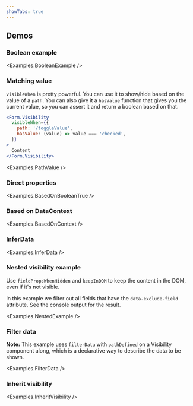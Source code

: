 ```yaml
---
showTabs: true
---
```



## Demos

### Boolean example

<Examples.BooleanExample />

### Matching value

`visibleWhen` is pretty powerful. You can use it to show/hide based on the value of a `path`. You can also give it a `hasValue` function that gives you the current value, so you can assert it and return a boolean based on that.

```jsx
<Form.Visibility
  visibleWhen={{
    path: '/toggleValue',
    hasValue: (value) => value === 'checked',
  }}
>
  Content
</Form.Visibility>
```

<Examples.PathValue />

### Direct properties

<Examples.BasedOnBooleanTrue />

### Based on DataContext

<Examples.BasedOnContext />

### InferData

<Examples.InferData />

### Nested visibility example

Use `fieldPropsWhenHidden` and `keepInDOM` to keep the content in the DOM, even if it's not visible.

In this example we filter out all fields that have the `data-exclude-field` attribute. See the console output for the result.

<Examples.NestedExample />

### Filter data

**Note:** This example uses `filterData` with `pathDefined` on a Visibility component along, which is a declarative way to describe the data to be shown.

<Examples.FilterData />

### Inherit visibility

<Examples.InheritVisibility />
